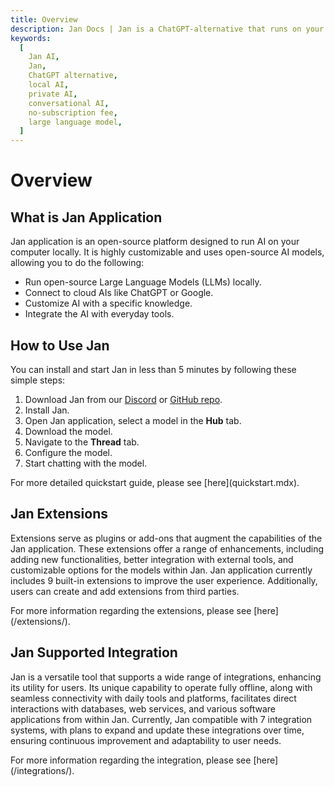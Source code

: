 ```yaml
---
title: Overview
description: Jan Docs | Jan is a ChatGPT-alternative that runs on your own computer, with a local API server.
keywords:
  [
    Jan AI,
    Jan,
    ChatGPT alternative,
    local AI,
    private AI,
    conversational AI,
    no-subscription fee,
    large language model,
  ]
---
```



# Overview

## What is Jan Application

Jan application is an open-source platform designed to run AI on your computer locally. It is highly customizable and uses open-source AI models, allowing you to do the following:

- Run open-source Large Language Models (LLMs) locally.
- Connect to cloud AIs like ChatGPT or Google.
- Customize AI with a specific knowledge.
- Integrate the AI with everyday tools.

## How to Use Jan

You can install and start Jan in less than 5 minutes by following these simple steps:

1. Download Jan from our [Discord](https://discord.gg/FTk2MvZwJH) or [GitHub repo](https://github.com/janhq/jan).
2. Install Jan.
3. Open Jan application, select a model in the **Hub** tab.
4. Download the model.
5. Navigate to the **Thread** tab.
6. Configure the model.
7. Start chatting with the model.

<Callout type="info">
  For more detailed quickstart guide, please see [here](quickstart.mdx).
</Callout>

## Jan Extensions

Extensions serve as plugins or add-ons that augment the capabilities of the Jan application. These extensions offer a range of enhancements, including adding new functionalities, better integration with external tools, and customizable options for the models within Jan. Jan application currently includes 9 built-in extensions to improve the user experience. Additionally, users can create and add extensions from third parties.

<Callout type="info">
  For more information regarding the extensions, please see
  [here](/extensions/).
</Callout>

## Jan Supported Integration

Jan is a versatile tool that supports a wide range of integrations, enhancing its utility for users. Its unique capability to operate fully offline, along with seamless connectivity with daily tools and platforms, facilitates direct interactions with databases, web services, and various software applications from within Jan. Currently, Jan compatible with 7 integration systems, with plans to expand and update these integrations over time, ensuring continuous improvement and adaptability to user needs.

<Callout type="info">
  For more information regarding the integration, please see
  [here](/integrations/).
</Callout>
